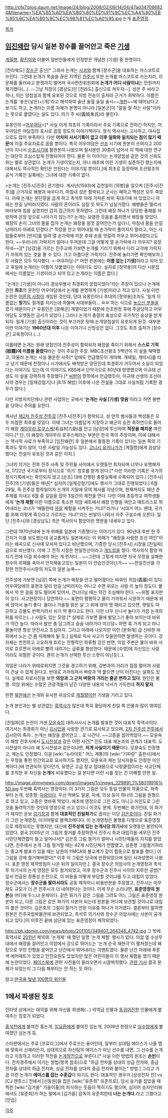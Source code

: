 http://cfs7.blog.daum.net/image/24/blog/2008/02/09/14/04/47ad347086824&filename=%EA%B5%AD%EA%B0%80%ED%91%9C%EC%A4%80%EB%85%BC%EA%B0%9C%EC%98%81%EC%A0%95.jpg
논개 [[표준영정]].

[[목차]]

== [[임진왜란]] 당시 일본 장수를 끌어안고 죽은 [[기생]] ==
[[계월향]], [[황진이]]와 더불어 일반인들에게 인정받은 개념찬 [기생] 중 한명이다.

[전라북도] [[장수군]] 출신[* 그래서 논개는 [[사과]]와 함께 [장수군]을 대표하는 마스코트로 쓰인다. 그런데 논개가 목숨을 끊은 지역인 [[진주시]] 또한 논개를 마스코트로 쓰는지라, 이 문제를 둘러싸고 분쟁까지 벌어져 국사편찬위원회에 '''논개가 어디 사람이냐'''는 민원까지 제기했다(…). --그냥 직장이 [경상도]인 [전라도] 출신으로 쳐두자--]. 성은 주 씨라고 하나, 이는 양첩설과 함께 유포된 것으로 지방 전승이 출처라 근거가 희박하다. 이름인 논개를 '놓은(낳은)+[개]'라고 해석하여 술년 술월 술일 술시~~[[개판]]~~에 태어났다고 보기도 하고, 논개라는 이름 자체가 본명이 아니라 [일본군]이 "말을 잘 하는 사람"이라는 뜻으로 붙였다는 설도 있다. 의기 주 씨(義妓朱氏)라 불린다. 

유몽인의 <[[어우야담]]>[* 사실 이게 최초의 기록이라서 주요 기록으로 전하긴 하지만, 어우야담은 야담집의 효시로 꼽힐 정도의 이야기책이다. 정식 역사서는 고사하고, 야사집으로도 많이 부족하다. 다만 '''어차피 사서기록이 없고 이후 일화와 일치되는 점이 많기 때문'''에 이걸 주요자료로 꼽을 뿐이다. 특히 어우야담은 [[선조]] 시기에 원본이 쓰여지고 200년이 지나서 [[순조]]시기에 활판본이 나왔으며 필사본만 30종이 넘어서 이 책에 대한 연구는 대단히 조심스럽게 진행되어야 한다. 물론 이 이야기는 논개양첩설 같은 것의 신뢰도와는 별로 상관없다. 논개가 기생이었는지, 아니 애초에 이런 기생이 실존하긴 했는지에 대해서도 역사적인 확인은 안된다는 이야기일 뿐이다.]에 최초로 등장하며 조선왕조의 공식 기록인 실록에는 그녀에 대한 기록이 없다.

>논개는 [진주시|진주] 관기였다. 계사년(1593)에 김천일이 [의병]을 일으켜 [진주시|진주]를 근거지로 왜병과 싸우다가, 마침내 성은 함락되고 군사는 패하고 백성은 모두 죽었다. 이때 논개는 분단장을 곱게 하고 촉석루 아래 가파른 바위 꼭대기에 서 있었으니 아래는 만길 낭떠러지였다. 사람의 혼이라도 삼킬 듯 파도가 넘실거렸다. 왜병들은 멀리서 바라보며 침을 삼켰지만 감히 접근하지 못하였다. 그런데 왜장 하나가 당당한 풍채를 자랑하며 곧장 앞으로 나아가지 않는가? 논개는 요염한 웃음을 흘리면서 왜장을 맞았다. 왜장의 손이 그녀의 몸을 잡자 논개는 왜장을 힘껏 끌어안는가 싶더니, 마침내 몸을 만길 낭떠러지 아래로 던졌다.[* 적장을 안고 뛰어내릴 때 손가락이 풀어지지 말라고, 아는 사람들로부터 [반지]를 빌려 열 손가락에 끼운 후에 손을 엇갈려 끼우고 뛰어내렸다고도 한다. ~~우리나라 가락지가 얼마나 두꺼운데 그걸 어떻게 열 손가락에 다 끼우지? 굉장하네~~][* [남강]을 가르는 진주교에 가보면 논개를 기리기 위해서 다리 교각에 가락지가 끼워져 있는 것을 볼 수 있다. 크고 아름다운 가락지다. 진주에 놀러가면 확인해보자.] 두 사람은 모두 익사했다.
>-어우야담-[* 어떤 판본에는 '''이름 없는 [기생]'''이라고 되어 있고 후일에 논개라는 이름이 덧붙였다는 이야기도 있다. 실지로 [정약용]의 다산 시문집에서는 이름없는 기생이라고 되어 있고 논개라는 이름은 없다.]

"논개는 [기생]이 아니라 경상우병사 최경회의 양첩이었다"라는 주장이 있으나 논개에 관한 '''최초'''의 문헌인 어우야담에서 논개를 분명하게 [기생]이라고 적고 있다. 사실 이런 논란은 [[어른의 사정]]이 개입된 것인데, 당대 유몽인이나 후대의 [정약용]조차도 '일개 이름없는 '''창기'''도 절개를 지키는데 하물며 사대부들이… ㅉㅉ'하는 식으로 [[높으신 분]]들을 깠기 때문이다.[* 유몽인은 [광해군] 계열이었기 때문에 인조반정 후에 주살당하고 어우야담도 오랫동안 금서가 되었다.] 그러나 논개가 충절의 표상으로 국가적인 숭상을 받게 되자. 일개 [기생] 출신이라는 것이 부끄러운 탓에 논개양첩설이 유포되게 된것. 대부분 이런 이야기는 '''1960년대 이후''' 나온 이야기니 신빙성은 없다. 그것도 최초 출처가 [장수군] 교육청이다.(...)

이를테면 논개는 원래 양첩인데 진주성이 함락되자 왜장을 죽이기 위해서 '''스스로 기적(妓籍)에 이름을 올렸다'''라는 것이 주요한 주장. MBC조선왕조 5백년이 이 설을 채택했고, 아울러 논개는 사실 불운한 사주[* 앞에도 언급했듯이 개띠해. 개때일, 개띠시]를 타고 났기 때문에 친정이나 시가에서도 배척받은 양민인데 최경회가 거두어서 소실이 되었다는 이야기도 있는데 이 이야기도 KBS에서 단막극으로 80년대 방영했으며 이규태 선생도 이 설을 강력하게 주장했다.[* [[씨받이]] 항목에서 언급했듯이, 이규태 선생의 조선야사의 경우는 [일제강점기]나 [8.15 해방] 이후에 나온 전설을 그대로 사실처럼 기록한 경우가 많다.]

다만 지방자치단체나 관련 사업하는 곳에서 ''''논개는 사실 [기생] 맞음''''이라고 하면 봉변을 당하니 주의를 요한다.

계사년 [[제2차 진주성 전투]]로 [진주시|진주]가 함락되고, 성 안의 병사들과 백성들은 모두 처참한 최후를 맞았다. 이때 그녀는 아름답게 치장하고 왜군의 승전 축하연으로 들어가 왜장 [[게야무라 로쿠스케]](毛谷村六助)를 안고 [남강]에 투신하여 '''적장을 해치운''' 여인이다.[* 단, 이 왜장이 게야무라 로쿠스케라는 부분은 한국 쪽의 주장이며, 이에 대해서는 역사적 사료가 부족하고 [임진왜란] 후 일본에서 활동한 기록이 있다는 일본 쪽의 기록과도 맞지 않아, 다른 사람일 가능성도 있다. [[고니시 유키나가]]가 [계월향]에게 끔살당했다는 전설이 유포된 것과 같은 이치.]

그녀의 의거는 전후 진주 사족 및 주민들 사이에서 오랫동안 회자되며 너무나 유명해져서, 1722년 국가로부터 정식으로 '의기' 칭호를 받게 된다.[* 다만 이러한 기록은 국가의 정식기록에서는 확인되지 않고 [순조] 대에 간행된 충렬실록에 수록되어 있다.] [진주시|진주]의 [기생]들은 매년[* 심지어 [일제강점기]에도 행사가 그대로 진행되었다.] 6월 29일, 즉 진주성 함락일이자 논개의 기일에 모여 제사를 지냈으며, 현재까지도 매년 춘추제를 지내고 6월 중 길일을 잡아 3일간의 제전을 연다. 다만 이때 초등학교 여학생들에게 ''''논개 체험''''이란 이름으로 축소판 의암 세트에서 왜장 인형을 껴안고 매트리스로 뛰어내리는 코너가 '애들한테 [[자살]] 체험을 시켜주는 거냐?'라거나 '시대가 어느 땐데, 국가를 위해 이렇게 죽으라고 가르치는 거냐?'라는 반발이 나와서 자주 구설수에 오른다. 일단 [진주시]와 [경상남도] 측은 역사의식 함양이란 명분을 내세우고 있다.

그런데 1970년대에 논개 위패를 일본에 기증했다는 이야기가 있다. 90년대 후반 한 주간지가 이를 보도했는데 공교롭게도 일본에서는 이 위패가 "왜장을 사랑한 조선 여인"이라는 왜곡으로 신사에 모셔져 있다고 비난했으며, 기증한 당시 [진주시] 시장을 [친일파] 급으로 비난했다. 이에 그 전직 시장은 한일친선이라고 [[개드립]]을 쳤다. 역사의식 함양 따지기 전에 이걸 회수해야 하는 게 먼저다... ~~그런데 그렇게 따지면 자국 무장을 살해한 원수의 위패를 속아서 안치해놓고있는 일본이 더 안습인것아닌가~~ ~~한일친선을 가장한 전전주시시장의 저도의 일본 능욕~~

진주성에 가보면 [남강] 쪽에 논개가 왜장을 안고 떨어졌다는 바위인 의암(義巖)이 있다. 어우여담에의 표현과 달리 만길 낭떠러지는 아니고 수면 위로는 사람 키 높이 정도다. 뭍에서 약 한 걸음 정도 떨어져 있어서, 건너다닐 때는 약간 조심해야 한다. ~~위험 표지판이 있다. 사고현장이니 당연하다.~~ 표면이 평평하고 물이 가까워서 시원하기 때문에 위에 앉아서 놀기 좋다. 봄이나 가을철 맑은 날 그 위에 앉아 멍 때리고 있으면, 햇빛도 따끈하고 강물도 반짝거려서 쉬기 딱 좋다고도 한다. 다만 너무 신나서 놀다가 가끔 논개의 뒤를 따르는(…) 사람도 있는 모양.[* 실제로 가보면 물에 발담그기 좋아 보이는데 바위가 약간 높다. 따라서 발만 좀 담그려고 슬슬 내려가다 미끄덩~ 하면 훅 가게 되고 마니 물놀이엔 항상 안전사고 조심하자. 그리고 아래에 나오지만 이런 [문화재] 급 신비한 바위에서 노는 건 좀 자제해야 될 듯.] 실제로 익사 사고가 잊을만하면 발생하는 곳이다. 강 자체는 천천하고 고요하게 흐르는 전형적인 하류형 강인 반면, 의암 주변은 물이 바위 사이로 흐르면서 아래로 빨려 내려가는 급류를 형성한다. 때문에 [수영]에 자신있는 사람이라도 위험한 곳이다. 괜히 논개가 선택한 투신 스팟이 아닌듯(..).    

의암은 나라가 위태로워지면 그것을 경고하기 위해, 강변과의 거리가 점점 멀어져 사람이 건널 수 없게 된다고. 반대로 가까워져서 벼랑과 딱 붙으면 난이 터진다는 설화도 있다. 실제로 자료사진을 보면 '''의암과 그 근처 벼랑의 거리는 줄곧 변하고 있다'''. 원인은 불명. 의암 위에는 수많은 관광객들이 남긴 다양한 내용의 낙서가 가득한데 '''하지 말자'''.

한편 [[북한]]에선 논개와 유사한 위상으로 [[계월향]]이란 기생을 기리고 있다.

논개 본인과는 별 상관없는 [[흑역사]]가 많은데 특히 황당하게 친일 쪽 인물과 많이 엮여있다.

[친일파]로 논란이 거센 [[모윤숙]]이 대하서사시 논개를 발표한 것이 대표적 흑역사이다. 여기서는 최경회가 아닌 [[김시민]]을 사랑한 관기로 묘사되고 있으며, [[2차 진주성 전투]]에서 김시민이 죽자.. 논개는 왜장을 끌어안고... 로 나간다. ~~고증을 씹어먹었다.~~ 모윤숙이 해방 전후사에서 [[도시전설]]과 같은 어떤 사건[* 인도 대표 제논과의 관계가 대표적. 도시전설이 아니라 왜 도시전설과 같은이냐면, '''저게 사실이기 때문'''이다. 모윤숙도 인정했고, 제논도 인정했다. 이걸 [wiki:"뉴라이트" 어느 계통]의 [wiki:"기파랑" 출판사]에서는 우정을 통한 민간외교로 묘사하기도 했지만, 모윤숙과 제논 당사자들도 인정한 미인계이다.]에 연관되어 있다던가, 유엔군 고급 장교 접대용으로 낙랑클럽이라는 사교단체를 조직한 후 자신을 '''논개'''에 비유했다는 걸 본다면 이런 시를 짓는 건 이해할 만한 일.

http://image.ohmynews.com/down/images/1/cjnews_229891_1%5B319916%5D.jpg
두번째 흑역사는 영정이다. 이 3가지 그림은 모두 동일 인물의 작품으로, 좌측 부터 논개, 성춘향, [[아랑]]이다. 우선 척봐도 얼굴, 자세, 의상 등이 하나의 그림을 원형으로 하고 있고, 고증은 엿바꿔 먹었다. 애초에 영정으로 그린 것도 아니고 미인도로 그린 것을 돌려막기한 것인데 영정으로 쓰고 있으니 이것도 문제. 두번째는 화가인데, 이 화가가 제자인 운보 [[김기창]]과 함께 '''대표적인 친일화가'''로 꼽히는 이당 [[김은호]]이다. 친일 화가가 그린 논개영정, 이거야말로 블랙코메디다. 이 논개영정은 불행중 다행으로 표준영정으로 제정되지는 못했지만, 대신에 '''진주성에 있는 논개사당 의기사'''에 오랫동안 봉안되어 있었다. 결국 2005년 이 그림의 철거를 주장하면서 진주시 측과 대립각을 세우던 진주시민단체연합이 들고 일어나서[* 김은호 그림 철거가 얼마나 시민단체들의 지지를 받았냐면, 진주에서 논개 그림 철거할 때는 42개 시민단체가 연합했고, 성춘향 그림철거하라는 중교계 발표가 있을 때는 남원의 YMCA와 불교계가 같이 합동으로 발표를 했다.] 이 그림을 강제 철거해버렸다[* 이후 이 그림은 당국에 반환되었으며 일단 사과성명이 나왔다. 표준 영정 제작방침이 나온 뒤의 일이지만.]. 결국 장수군 의암사의 논개영정과 촉석루 의기사의 논개 영정은 모두 철거되었고, 이후 장수군과 진주시 사이의 지루한 공방[* 앞서 언급된 정통성 논란으로, 이 비용을 어떻게 부담할 것이냐를 두고 대립이 있었다. 장수군에서는 '''장수군을 팔아서라도''' 공동 제작이니 비용반분을 주장했고, 진주시는 아무래도 규모가 더 큰 진주시가 더 내야한다는 것이다. 이게 무슨 소리냐면, '''표준영정의 원본'''을 어디에 두느냐 문제이다. 같은 화가가 같은 그림을 그려도 어느 그림은 표준영정 원본이 되고, 다른 그림은 같은 화가의 사본이 되는데 원본을 어디에 보관할 것이냐로 대립이 붙은 것이다. 김은호의 그림이 철거가 안된 이유중 하나가 이거였다. 결론부터 말하면 원본은 진주국립박물관에 보관되었고, 촉석루 의기사와 장수군 의암사에는 사본이 공개되고 있다.]이 이루진 끝에 상단에 있는 표준영정이 제작되었다. 

http://ph.idomin.com/news/photo/201105/349407_264346_4742.jpg
그 밖에 흑역사로 [[2011년]] 제10회 '논개제' 때 했던 일명 '논개 체험' 행사가 있다. 의암 옆 수상무대에서 왜장을 끌어안고 의암에서 강으로 뛰어드는 '논개 순국 재현극'이 펼쳐졌는데 왜장으로 꾸민 인형을 끌어안고 난간에서 뛰어내리는 이벤트였다. 물론 난간 아래에 푸른색 에어매트가 있었고 안전요원도 있었지만 많은 어린이들이 이 행사 체험을 했기 때문에 논란이었다. [[페이스북]]에 관련 사진들이 올라오면서 시끌벅적했다. [http://www.idomin.com/news/articleView.html?idxno=349407 관련 기사] 결국 문제가 되었는지 그 다음 해부터는 안 하는 듯 하다.

참고:[[한국을 빛낸 100명의 위인들]] 

== 1에서 파생된 칭호 ==
인터넷 상에서는 대의를 위해 자신을 희생해(…) 악역급 인물과 [[동귀어진]]한 인물에게 붙여주는 칭호가 되었다.

[[홍석천]]에게 붙여진 홍논개, [[임요환]]에게 붙여진 임논개, 2009년 한정으로 [[심수창]]에게 붙여졌던 심논개 등.

스타판에서는 주로 [프로리그]에서 주로쓰는 용어인데, 일부러 상대팀 에이스가 나올 맵에 맞춰서 신예라든지, 상대적으로 자신팀의 에이스가 아닌 선수를 내면, 그 선수를 논개라고 지칭하고 이러한 작전을 [[논개작전]]으로 부른다.[* 사실 이런 방법의 원조는 '''[[손빈]]'''이다. 전차경주에서 이기는 방법(항목 참조)으로 "하급 전차를 상대의 상급 전차와, 중급 전차를 상대의 하급 전차와, 상급 전차를 상대의 중급 전차와 붙이는" 방법.] 그리고 가끔 이런 논개가 '''에이스를 잡는 수훈갑'''이 되기도 한다. 대표적인 경우가 [삼성전자 칸] vs [CJ 엔투스] 전에서 [신동원]을 잡은 [wiki:"유준희" 유준프로]. 당시 승기를 잡았을 때 찍힌 [wiki:"김가을" 가을이횽]의 피식하는 웃음이 찍히기도 했으며, 심지어 승자인터뷰에서도 [유준희]가 하는 말에서 [김가을] 감독이 유준희한테 '''너는 논개다.'''라고 그랬다고. [안습]

[[각주]]
